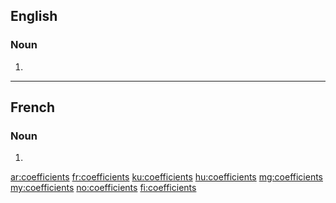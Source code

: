 {{also|coëfficients}}
==English==

===Noun===
{{head|en|noun plural form}}

# {{plural of|coefficient|lang=en}}

----

==French==

===Noun===
{{head|fr|noun plural form|g=m}}

# {{plural of|coefficient|lang=fr}}

[[ar:coefficients]]
[[fr:coefficients]]
[[ku:coefficients]]
[[hu:coefficients]]
[[mg:coefficients]]
[[my:coefficients]]
[[no:coefficients]]
[[fi:coefficients]]